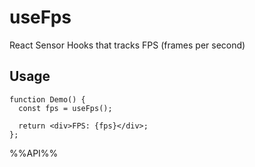 # useFps

React Sensor Hooks that tracks FPS (frames per second)


## Usage

```tsx live
function Demo() {
  const fps = useFps();

  return <div>FPS: {fps}</div>;
};

```

%%API%%
